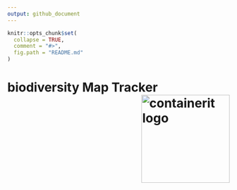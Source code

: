 ```yaml
---
output: github_document
---
```


```r
knitr::opts_chunk$set(
  collapse = TRUE,
  comment = "#>",
  fig.path = "README.md"
)
```

# biodiversity Map Tracker <img src=" biodiversity/inst/biodiversity/www/biodiversity.png" align="right" alt="containerit logo" width="200" style="padding: 0 0 10px 10px;" />